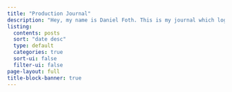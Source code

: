 ```yaml
---
title: "Production Journal"
description: "Hey, my name is Daniel Foth. This is my journal which logs and relfects on the work done for my MSc project called Exercise Your Demons. It's a 2D cozy narrative game with some dark themes based on the ‘good people’ from Irish fairy tales and folklore."
listing:
  contents: posts
  sort: "date desc"
  type: default
  categories: true
  sort-ui: false
  filter-ui: false
page-layout: full
title-block-banner: true
---
```



